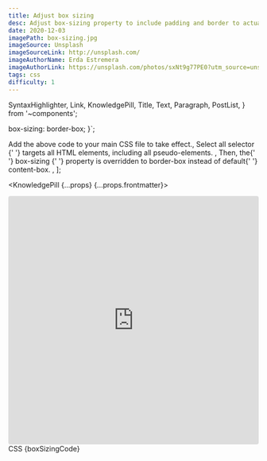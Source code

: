```yaml
---
title: Adjust box sizing
desc: Adjust box-sizing property to include padding and border to actual width or height. Simplifies overhead of the box model.
date: 2020-12-03
imagePath: box-sizing.jpg
imageSource: Unsplash
imageSourceLink: http://unsplash.com/
imageAuthorName: Erda Estremera
imageAuthorLink: https://unsplash.com/photos/sxNt9g77PE0?utm_source=unsplash&utm_medium=referral&utm_content=creditShareLink
tags: css
difficulty: 1
---
```


  SyntaxHighlighter,
  Link,
  KnowledgePill,
  Title,
  Text,
  Paragraph,
  PostList,
} from '~components';

  box-sizing: border-box;
}`;

  <Text>Add the above code to your main CSS file to take effect.</Text>,
  <Text>
    <Link href="https://www.w3schools.com/cssref/sel_all.asp">
      Select all selector
    </Link>{' '}
    targets all HTML elements, including all pseudo-elements.
  </Text>,
  <Text>
    Then, the{' '}
    <Link href="https://www.w3schools.com/css/css3_box-sizing.asp">
      box-sizing
    </Link>{' '}
    property is overridden to <Text code>border-box</Text> instead of default{' '}
    <Text code>content-box</Text>.
  </Text>,
];

<KnowledgePill {...props} {...props.frontmatter}>
  <Title level={4} transform="none">
    Preview
  </Title>
  <Paragraph>
    <iframe
      src="https://codesandbox.io/embed/sleepy-wind-sb1f9?fontsize=14&hidenavigation=1&theme=dark"
      style="width:100%; height:500px; border:0; border-radius: 4px; overflow:hidden;"
      title="sleepy-wind-sb1f9"
      allow="accelerometer; ambient-light-sensor; camera; encrypted-media; geolocation; gyroscope; hid; microphone; midi; payment; usb; vr; xr-spatial-tracking"
      sandbox="allow-forms allow-modals allow-popups allow-presentation allow-same-origin allow-scripts"
    ></iframe>
  </Paragraph>
  <Title level={4} transform="none">
    Border-box property
  </Title>
  <Text size="small">CSS</Text>
  <SyntaxHighlighter language="css" showCopy>
    {boxSizingCode}
  </SyntaxHighlighter>
  <Title level={4} transform="none">
    Summary
  </Title>
  <PostList data={listData} />
</KnowledgePill>
